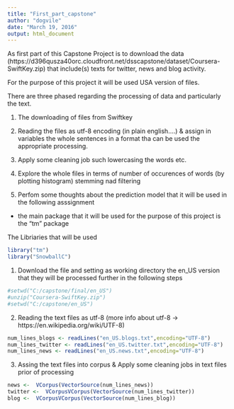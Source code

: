 ---
title: "First_part_capstone"
author: "dogvile"
date: "March 19, 2016"
output: html_document
---

As first part of this Capstone Project is to download the data (https://d396qusza40orc.cloudfront.net/dsscapstone/dataset/Coursera-SwiftKey.zip) that include(s) texts for twitter, news and blog activity.

For the purpose of this project it will be used USA version of files.

There are three phased regarding the processing of data and particularly the text.

1. The downloading of files from Swiftkey

2. Reading the files as utf-8 encoding (in plain english....) & assign in variables the whole sentences 
   in a format tha can be used the appropriate processing.
   
3. Apply some cleaning job such lowercasing the words etc.

4. Explore the whole files in terms of number of occurences of words (by plotting histogram)
   stemming nad filtering
   
5. Perfom some thoughts about the prediction model that it will be used in the following 
   asssignment
   
* the main package that it will be used for the purpose of this project is the "tm" package

The Libriaries that will be used

```{r}
library("tm")
library("SnowballC")
```

1. Download the file and setting as working directory the en_US version that they will be processed 
further in the following steps

```{r}

#setwd("C:/capstone/final/en_US")
#unzip("Coursera-SwiftKey.zip")
#setwd("C:/capstone/en_US")
```

2. Reading the text files as utf-8 (more info about utf-8 -> https://en.wikipedia.org/wiki/UTF-8)

```{r, echo=FALSE}
num_lines_blogs <- readLines("en_US.blogs.txt",encoding="UTF-8")
num_lines_twitter <- readLines("en_US.twitter.txt",encoding="UTF-8")
num_lines_news <- readLines("en_US.news.txt",encoding="UTF-8")
```

3. Assing the text files into corpus & Apply some cleaning jobs in text files prior of processing

```{r}
news <-  VCorpus(VectorSource(num_lines_news))
twitter <-  VCorpusVCorpus(VectorSource(num_lines_twitter))
blog <-  VCorpusVCorpus(VectorSource(num_lines_blog))
```

